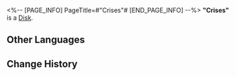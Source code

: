<%-- [PAGE_INFO]
PageTitle=#"Crises"#
[END_PAGE_INFO] --%>
{{Item Infobox
|id          = 210008
|image       = Item Crises.png
|type        = Disk
|invCategory = Valuables
|rarity      = 3
|effect      = A record that can be played on the Express' phonograph. It might be a chance acquisition or a gift from someone else. All sorts of memories surge up when the music plays &mdash; the smiles, encounters, touches, and the excitement of battle. Maybe that is why people still collect records even as society rapidly advances.<br />The current record contains the track "Crises."
|description = <br />''If only we can predict future crises and dangers... Pity there is no "if only."''
}}
'''"Crises"''' is a [[Disk]].

==Other Languages==
{{Other Languages
|en   = "Crises"
|zhs  = 《危机预知》
|zht  = 〈危機預知〉
|ja   = 『クライシス』
|ko   = ≪위기 감지≫
|es   = Crisis
|fr   = « Crises »
|ru   = Crises
|th   = "Crises"
|vi   = "Mối Nguy Biết Trước"
|de   = „Krise“
|id   = "Crises"
|pt   = "Crises"
}}

==Change History==
{{Change History|1.0}}